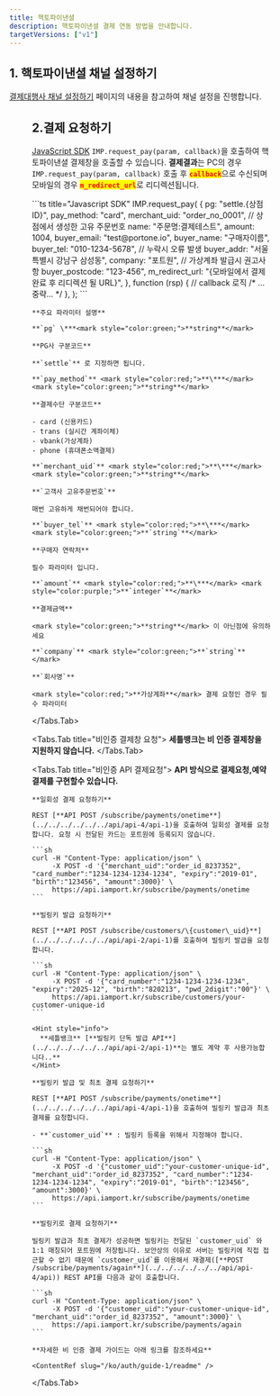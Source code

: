 ```yaml
---
title: 핵토파이낸셜
description: 핵토파이낸셜 결제 연동 방법을 안내합니다.
targetVersions: ["v1"]
---
```



## 1. 핵토파이낸셜 채널 설정하기

[결제대행사 채널 설정하기](../../../../../../ready/readme#3-결제대행사-채널-설정하기) 페이지의 내용을 참고하여 채널 설정을 진행합니다.

<Figure src="/gitbook-assets/ko/screenshot 2022-06-01 4.32.44.png" />

## 2.결제 요청하기

[JavaScript SDK](../../../../../../sdk/javascript-sdk-old/readme) `IMP.request_pay(param, callback)`을
호출하여 핵토파이낸셜 결제창을 호출할 수 있습니다. **결제결과**는 PC의 경우 `IMP.request_pay(param, callback)`
호출 후 <mark style="color:red;">**`callback`**</mark>으로 수신되며
모바일의 경우 <mark style="color:red;">**`m_redirect_url`**</mark>로 리디렉션됩니다.

<Tabs>
  <Tabs.Tab title="인증결제창 요청">
    ```ts title="Javascript SDK"
    IMP.request_pay(
      {
        pg: "settle.{상점 ID}",
        pay_method: "card",
        merchant_uid: "order_no_0001", // 상점에서 생성한 고유 주문번호
        name: "주문명:결제테스트",
        amount: 1004,
        buyer_email: "test@portone.io",
        buyer_name: "구매자이름",
        buyer_tel: "010-1234-5678", // 누락시 오류 발생
        buyer_addr: "서울특별시 강남구 삼성동",
        company: "포트원", // 가상계좌 발급시 권고사항
        buyer_postcode: "123-456",
        m_redirect_url: "{모바일에서 결제 완료 후 리디렉션 될 URL}",
      },
      function (rsp) {
        // callback 로직
        /* ...중략... */
      },
    );
    ```

    **주요 파라미터 설명**

    **`pg` \***<mark style="color:green;">**string**</mark>

    **PG사 구분코드**

    **`settle`** 로 지정하면 됩니다.

    **`pay_method`** <mark style="color:red;">**\***</mark> <mark style="color:green;">**string**</mark>

    **결제수단 구분코드**

    - card (신용카드)
    - trans (실시간 계좌이체)
    - vbank(가상계좌)
    - phone (휴대폰소액결제)

    **`merchant_uid`** <mark style="color:red;">**\***</mark> <mark style="color:green;">**string**</mark>

    **`고객사 고유주문번호`**

    매번 고유하게 채번되어야 합니다.

    **`buyer_tel`** <mark style="color:red;">**\***</mark> <mark style="color:green;">**`string`**</mark>

    **구매자 연락처**

    필수 파라미터 입니다.

    **`amount`** <mark style="color:red;">**\***</mark> <mark style="color:purple;">**`integer`**</mark>

    **결제금액**

    <mark style="color:green;">**string**</mark> 이 아닌점에 유의하세요

    **`company`** <mark style="color:green;">**`string`**</mark>

    **`회사명`**

    <mark style="color:red;">**가상계좌**</mark> 결제 요청인 경우 필수 파라미터
  </Tabs.Tab>

  <Tabs.Tab title="비인증 결제창 요청">
    **세틀뱅크는 비 인증 결제창을 지원하지 않습니다.**
  </Tabs.Tab>

  <Tabs.Tab title="비인증 API  결제요청">
    **API 방식으로 결제요청,예약결제를 구현할수 있습니다.**

    **일회성 결제 요청하기**

    REST [**API POST /subscribe/payments/onetime**](../../../../../../api/api-4/api-1)을 호출하여 일회성 결제를 요청합니다. 요청 시 전달된 카드는 포트원에 등록되지 않습니다.

    ```sh
    curl -H "Content-Type: application/json" \
         -X POST -d '{"merchant_uid":"order_id_8237352", "card_number":"1234-1234-1234-1234", "expiry":"2019-01", "birth":"123456", "amount":3000}' \
         https://api.iamport.kr/subscribe/payments/onetime
    ```

    **빌링키 발급 요청하기**

    REST [**API POST /subscribe/customers/\{customer\_uid}**](../../../../../../api/api-2/api-1)를 호출하여 빌링키 발급을 요청합니다.

    ```sh
    curl -H "Content-Type: application/json" \
         -X POST -d '{"card_number":"1234-1234-1234-1234", "expiry":"2025-12", "birth":"820213", "pwd_2digit":"00"}' \
         https://api.iamport.kr/subscribe/customers/your-customer-unique-id
    ```

    <Hint style="info">
      **세틀뱅크** [**빌링키 단독 발급 API**](../../../../../../api/api-2/api-1)**는 별도 계약 후 사용가능합니다..**
    </Hint>

    **빌링키 발급 및 최초 결제 요청하기**

    REST [**API POST /subscribe/payments/onetime**](../../../../../../api/api-4/api-1)을 호출하여 빌링키 발급과 최초 결제를 요청합니다.

    - **`customer_uid`** : 빌링키 등록을 위해서 지정해야 합니다.

    ```sh
    curl -H "Content-Type: application/json" \
         -X POST -d '{"customer_uid":"your-customer-unique-id", "merchant_uid":"order_id_8237352", "card_number":"1234-1234-1234-1234", "expiry":"2019-01", "birth":"123456", "amount":3000}' \
         https://api.iamport.kr/subscribe/payments/onetime
    ```

    **빌링키로 결제 요청하기**

    빌링키 발급과 최초 결제가 성공하면 빌링키는 전달된 `customer_uid` 와 1:1 매칭되어 포트원에 저장됩니다. 보안상의 이유로 서버는 빌링키에 직접 접근할 수 없기 때문에 `customer_uid`를 이용해서 재결제([**POST /subscribe/payments/again**](../../../../../../api/api-4/api)) REST API를 다음과 같이 호출합니다.

    ```sh
    curl -H "Content-Type: application/json" \
         -X POST -d '{"customer_uid":"your-customer-unique-id", "merchant_uid":"order_id_8237352", "amount":3000}' \
         https://api.iamport.kr/subscribe/payments/again
    ```

    **자세한 비 인증 결제 가이드는 아래 링크를 참조하세요**

    <ContentRef slug="/ko/auth/guide-1/readme" />
  </Tabs.Tab>
</Tabs>
